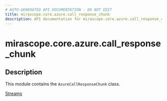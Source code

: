 ```yaml
---
# AUTO-GENERATED API DOCUMENTATION - DO NOT EDIT
title: mirascope.core.azure.call_response_chunk
description: API documentation for mirascope.core.azure.call_response_chunk
---
```


# mirascope.core.azure.call_response_chunk

<ApiType type="Module" />

## Description

This module contains the `AzureCallResponseChunk` class.

<Info title="Usage">

[Streams](/docs/mirascope/learn/streams#handling-streamed-responses)

</Info>


